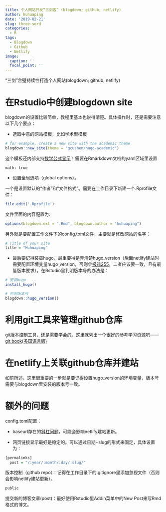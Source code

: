```yaml
---
title: 个人网站开发“三剑客” (blogdown; github; netlify) 
author: huhuaping
date: '2019-02-21'
slug: three-sord
categories: 
  - R
tags: 
  - Blogdown
  - Github
  - Netlify
image:
  caption: ''
  focal_point: ''
---
```


“三剑”合璧持续性打造个人网站(blogdown; github; netlify)

# 在Rstudio中创建blogdown site

blogdown的设置比较简单，教程里基本也说得清楚。具体操作时，还是需要注意以下几个要点：

- 选取中意的网站模板，比如学术型模板

```r
# for example, create a new site with the academic theme
blogdown::new_site(theme = "gcushen/hugo-academic")
```

这个模板还内部支持[数学公式显示](https://github.com/rstudio/blogdown/issues/36)！需要在Rmarkdown文档的yaml区域里设置

```
math: true
```

- 设置全局选项（global options）。

一个是设置默认的“作者”和“文件格式”。需要在工作目录下新建一个.Rprofile文件：

```r
file.edit('.Rprofile')
```
文件里面的内容配置为:

```r
options(blogdown.ext = ".Rmd", blogdown.author = "huhuaping")
```

另外就是要配置工作文件下的config.toml文件，主要就是修改网站的名字：

```r
# Title of your site
title = "Huhuaping"
```
- 最后要记得装载hugo，最重要得是弄清楚hugo_version（后面netlify建站时需要配置环境变量hugo_version，否则会[报错255](https://gohugo.io/hosting-and-deployment/hosting-on-netlify/)，二者应该要一致，且有最低版本要求）。在Rstudio里判明版本号的办法是：

```r
# 安装hugo
install_hugo()

# 判明版本号
blogdown::hugo_version()
```
# 利用git工具来管理github仓库

git版本控制工具，还是需要学会的。这里就列出一个很好的参考学习资源吧——[git book(多国语言版)](https://git-scm.com/book/zh/v2)

# 在netlify上关联github仓库并建站

如前所述，这里很重要的一步就是要记得设置hugo_version的环境变量，版本号需要与blogdown里安装的版本号一致。

# 额外的问题

config.toml配置：

- baseurl存在的[斜杠问题](https://github.com/rstudio/blogdown/issues/114)，可能会影响netlify建站更新。

- 网页链接显示最好是稳定的。可以通过日期+slug的形式来固定，具体设置为：

```r
[permalinks]
  post = "/:year/:month/:day/:slug/"
```

版本控制（github repo）：记得在工作目录下的.gitignore里添加忽视文件（否则会影响netlify建站更新）。

```r
public
```

提交新的博客文章(post)：最好使用Rstudio里Addin菜单中的New Post来写Rmd格式的博文。
